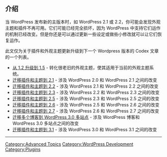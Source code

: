 {{Languages|
{{en|Migrating Plugins and Themes}}
{{ja|プラグインとテーマの移行}}
{{th|Migrating Plugins and Themes}}
{{zh-cn|迁移插件和主题}}
}}

==介绍==

当 WordPress 发布新的主版本时，如 WordPress 2.1 或 2.2，你可能会发现外观主题和插件不再可用。它们可能已经完全损坏，因为 WordPress 中支持它们运作的机制已经改变。但是你还是可以通过更新一些设定或做些小修改就可以让它们恢复运作。

此文仅为关于插件和外观主题更新升级到下一个 Wordpress 版本的 Codex 文章的一个列表。
* [[Upgrade 1.2 to 1.5|从 1.2 升级到 1.5]] - 转化很老旧的外观主题，使其适用于当前的外观主题系统。
* [[Migrating Plugins and Themes to 2.1|迁移插件和主题到 2.1]] - 涉及 WordPress 2.0 和 WordPress 2.1 之间的改变
* [[Migrating Plugins and Themes to 2.2|迁移插件和主题到 2.2]] - 涉及 WordPress 2.1 和 WordPress 2.2 之间的改变
* [[Migrating Plugins and Themes to 2.3|迁移插件和主题到 2.3]] - 涉及 WordPress 2.2 和 WordPress 2.3 之间的改变
* [[Migrating Plugins and Themes to 2.5|迁移插件和主题到 2.5]] - 涉及 WordPress 2.3 和 WordPress 2.5 之间的改变
* [[Migrating Plugins and Themes to 2.6|迁移插件和主题到 2.6]] - 涉及 WordPress 2.5 和 WordPress 2.6 之间的改变
* [[Migrating Plugins and Themes to 2.7|迁移插件和主题到 2.7]] - 涉及 WordPress 2.6 和 WordPress 2.7 之间的改变
* [[Migrating_Multiple_Blogs_into_WordPress_3.0_Multisite|迁移多个博客到 WordPress 3.0 多站点]] - 涉及 WordPress 博客和 WordPress 3.0 多站点之间的改变
* [[Migrating_Plugins_and_Themes_to_3.1|迁移插件和主题到 3.1]] - 涉及 WordPress 3.0 和 WordPress 3.1 之间的改变

----
[[Category:Advanced Topics]]
[[Category:WordPress Development]]
[[Category:Plugins]]
